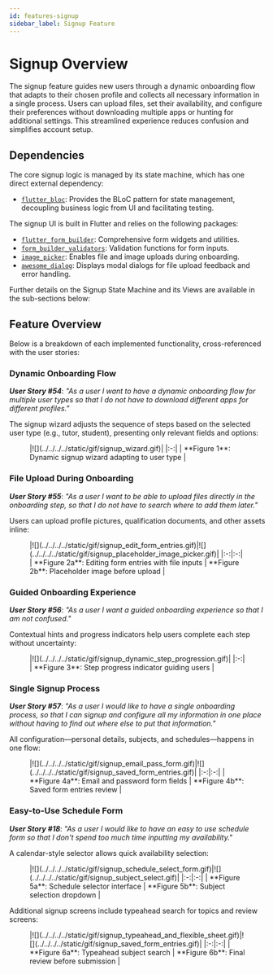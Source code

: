 ```yaml
---
id: features-signup
sidebar_label: Signup Feature
---
```



# Signup Overview

The signup feature guides new users through a dynamic onboarding flow that adapts to their chosen profile and collects all necessary information in a single process. Users can upload files, set their availability, and configure their preferences without downloading multiple apps or hunting for additional settings. This streamlined experience reduces confusion and simplifies account setup.

## Dependencies

The core signup logic is managed by its state machine, which has one direct external dependency:

- [`flutter_bloc`](https://pub.dev/packages/flutter_bloc): Provides the BLoC pattern for state management, decoupling business logic from UI and facilitating testing.

The signup UI is built in Flutter and relies on the following packages:

- [`flutter_form_builder`](https://pub.dev/packages/flutter_form_builder): Comprehensive form widgets and utilities.
- [`form_builder_validators`](https://pub.dev/packages/form_builder_validators): Validation functions for form inputs.
- [`image_picker`](https://pub.dev/packages/image_picker): Enables file and image uploads during onboarding.
- [`awesome_dialog`](https://pub.dev/packages/awesome_dialog): Displays modal dialogs for file upload feedback and error handling.

Further details on the Signup State Machine and its Views are available in the sub-sections below:
<DocCardList layout="twoColumn" />

## Feature Overview

Below is a breakdown of each implemented functionality, cross-referenced with the user stories:

### Dynamic Onboarding Flow

***User Story #54***: *"As a user I want to have a dynamic onboarding flow for multiple user types so that I do not have to download different apps for different profiles."*

The signup wizard adjusts the sequence of steps based on the selected user type (e.g., tutor, student), presenting only relevant fields and options:

<figure style={{textAlign: 'center'}}>
    |![](../../../../static/gif/signup_wizard.gif)|
    |:-:|
    | **Figure 1**: Dynamic signup wizard adapting to user type |
</figure>

### File Upload During Onboarding

***User Story #55***: *"As a user I want to be able to upload files directly in the onboarding step, so that I do not have to search where to add them later."*

Users can upload profile pictures, qualification documents, and other assets inline:

<figure style={{textAlign: 'center'}}>
    |![](../../../../static/gif/signup_edit_form_entries.gif)|![](../../../../static/gif/signup_placeholder_image_picker.gif)|
    |:-:|:-:|
    | **Figure 2a**: Editing form entries with file inputs | **Figure 2b**: Placeholder image before upload |
</figure>

### Guided Onboarding Experience

***User Story #56***: *"As a user I want a guided onboarding experience so that I am not confused."*

Contextual hints and progress indicators help users complete each step without uncertainty:

<figure style={{textAlign: 'center'}}>
    |![](../../../../static/gif/signup_dynamic_step_progression.gif)|
    |:-:|
    | **Figure 3**: Step progress indicator guiding users |
</figure>

### Single Signup Process

***User Story #57***: *"As a user I would like to have a single onboarding process, so that I can signup and configure all my information in one place without having to find out where else to put that information."*

All configuration—personal details, subjects, and schedules—happens in one flow:

<figure style={{textAlign: 'center'}}>
    |![](../../../../static/gif/signup_email_pass_form.gif)|![](../../../../static/gif/signup_saved_form_entries.gif)|
    |:-:|:-:|
    | **Figure 4a**: Email and password form fields | **Figure 4b**: Saved form entries review |
</figure>

### Easy-to-Use Schedule Form

***User Story #18***: *"As a user I would like to have an easy to use schedule form so that I don't spend too much time inputting my availability."*

A calendar-style selector allows quick availability selection:

<figure style={{textAlign: 'center'}}>
    |![](../../../../static/gif/signup_schedule_select_form.gif)|![](../../../../static/gif/signup_subject_select.gif)|
    |:-:|:-:|
    | **Figure 5a**: Schedule selector interface | **Figure 5b**: Subject selection dropdown |
</figure>

Additional signup screens include typeahead search for topics and review screens:

<figure style={{textAlign: 'center'}}>
    |![](../../../../static/gif/signup_typeahead_and_flexible_sheet.gif)|![](../../../../static/gif/signup_saved_form_entries.gif)|
    |:-:|:-:|
    | **Figure 6a**: Typeahead subject search | **Figure 6b**: Final review before submission |
</figure>
